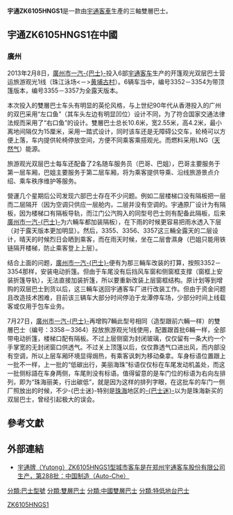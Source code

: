 {{Update|time=2021-09-08T10:08:47+00:00}}
{{noteTA
|1=zh-cn:低地板;zh-hk:特低地台;zh-tw:低底盤;
|2=zh-tw:公車;zh-cn:公交车;zh-hk:巴士;
}}
{{巴士型號信息框
| background       = 
| name             = 宇通ZK6105HNGS1
| imagesize        = 
| image            = 
| caption          = 
| image_two        = 
| caption_two      = 
| image_three      = 
| caption_three    = 
| manufacturer     = [[宇通客車|宇通客車]]
| factory          = {{CHN}}
| replaced         = 
| yearconstruction = 
| successor        = 
| competitor       = 
| Operator         = [[廣州市一汽巴士|廣州市一汽-{巴士}-]]
| assembly         = {{CHN}}
| length           = 10.6米
| width            = 2.55米
| height           = 4.2米
| capacity         = 
| floortype        = [[特低地台巴士|特低地台]]
| doors            = 2
| weight           = 
| chassis          = 
| engine           = YC6L260N-52<ref name="chinacar.com">[http://www.chinacar.com.cn/keche/yutong_1910/ZK6105HNGS1_343887.html 宇通城市客车|ZK6105HNGS1|公告|资料|报价|图片 商用车网]</ref><br>YC6L280N-52<ref name="chinacar.com"/>
| gearbox          = 
| horsepower       = 
}}
'''宇通ZK6105HNGS1'''是一款由[[宇通客車|宇通客車]]生產的三軸雙層巴士。

== 宇通ZK6105HNGS1在中國 ==
=== 廣州 ===
2013年2月8日，[[廣州市一汽巴士|廣州市一汽-{巴士}-]]投入6部[[宇通客车|宇通客车]]生产的开篷观光双层巴士营运旅游观光1线（珠江泳场<－>[[黄埔古港|黄埔古村]]）。6辆车当中，编号3352－3354为带顶篷版本，编号3355－3357为全露天版本。

本次投入的雙層巴士车头有明显的英伦风格，与上世纪90年代从香港投入的广州的双巴采用“左口鱼”（其车头左边有明显凹位）设计不同，为了符合国家交通法律法规而采用了“右口鱼”的设计。雙層巴士总长10.6米，宽2.55米，高4.2米，最小离地间隔仅为15厘米，采用一踏式设计，同时该车还是无障碍公交车，轮椅可以方便上落，车内提供轮椅停放空间，方便不同乘客乘搭观光。而燃料采用LNG（[[天然气|天然气]]）能源。

旅游观光双层巴士每车还配备了2名随车服务员（巴哥、巴姐），巴哥主要服务于第一层车厢，巴姐主要服务于第二层车厢，将为乘客提供导乘、沿线旅游景点介绍、乘车秩序维护等服务。

營運几个星期后公司发现六部巴士存在不少问题。例如二层楼梯口没有隔板把一层而二层隔开（因为空调只供应一层舱内，二层并没有空调的。宇通原厂设计为有隔板，因为楼梯口有隔板导轨，而江门公汽购入的同型号巴士则有配备此隔板，后来[[廣州市一汽巴士|廣州市一汽-{巴士}-]]为六輛车都加装隔板），在下雨的时候更容易把雨水透入下层（对于露天版本更加明显）。然后，3355、3356、3357这三輛全露天的二层设计，晴天的时候烈日会晒到乘客，而在雨天时候，坐在二层會濕身（巴姐只能用铁链隔开楼梯，防止乘客登上上层）。

结合上面的问题，[[廣州市一汽巴士|廣州市一汽-{巴士}-]]便有为那三輛车改装的打算，按照3352－3354那样，安装电动折篷。但由于车尾没有后挡风车窗和侧窗框支撑（窗框上安装折篷导轨），无法直接加装折篷，所以要重新改装上层窗框结构。原计划等到增购的双层巴士到货以后，这三輛车送回宇通客车厂进行改装工作。但由于资金问题且改造技术困难，目前该三辆车大部分时间停泊于龙潭停车场，少部分时间上线载客或仅用于包车业务。

7月27日，[[廣州市一汽巴士|廣州市一汽-{巴士}-]]再增购7輛此型号相同（造型跟前六輛一样）的雙層巴士（编号：3358－3364）投放旅游观光1线使用，配置跟首批6輛一样，全部带电动折篷，楼梯口配有隔板。不过上层侧窗为封闭玻璃，仅仅留有一条大约一个手掌宽的无封闭窗口供透气。不过关上顶篷以后，仅仅靠透气口进出风，而内部没有空调，所以上层车厢环境显得焗热，有乘客讽刺为移动桑拿。车身标语位置跟上一批不一样，上一批的“低碳出行，美丽海珠”标语仅仅标在车尾发动机盖处，而这一批侧标語在车身两侧，车尾則没有标语。值得留意的是车门位的标语为右向左排列，即为“珠海丽美，行出碳低”，就是因为这样的排列字眼，在这批车的车门一侧厂照放出的时候，不少-{巴士迷}-特别是[[珠海|珠海]]地区的[[巴士迷|-{巴士迷}-]]以为是珠海新买的双层巴士，曾经引起极大的误会。

== 參考文獻 ==
{{reflist}}

== 外部連結 ==
* [http://cn.auto-che.com/v/zk/zk6105hngs1-288-yutong.html 宇通牌（Yutong）ZK6105HNGS1型城市客车是在郑州宇通客车股份有限公司生产，第288批：中国制造（Auto-Che）] {{Wayback|url=http://cn.auto-che.com/v/zk/zk6105hngs1-288-yutong.html |date=20200810000004 }}

{{宇通集團}}

[[Category:宇通客車|ZK6105HNGS1]]
[[分類:巴士型號|分類:巴士型號]]
[[分類:雙層巴士|分類:雙層巴士]]
[[分類:中國雙層巴士|分類:中國雙層巴士]]
[[分類:特低地台巴士|分類:特低地台巴士]]
